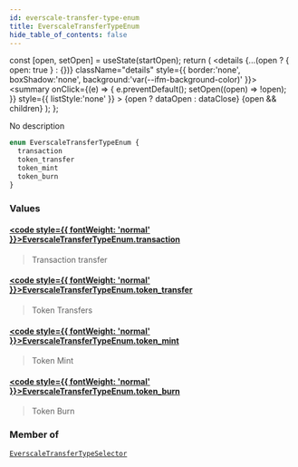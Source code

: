 ```yaml
---
id: everscale-transfer-type-enum
title: EverscaleTransferTypeEnum
hide_table_of_contents: false
---
```







  const [open, setOpen] = useState(startOpen);
  return (
    <details {...(open ? { open: true } : {})} className="details" style={{ border:'none', boxShadow:'none', background:'var(--ifm-background-color)' }}>
      <summary
        onClick={(e) => {
          e.preventDefault();
          setOpen((open) => !open);
        }}
        style={{ listStyle:'none' }}
      >
      {open ? dataOpen : dataClose}
      </summary>
      {open && children}
    </details>
  );
};








No description


```graphql
enum EverscaleTransferTypeEnum {
  transaction
  token_transfer
  token_mint
  token_burn
}
```




### Values

#### [<code style={{ fontWeight: 'normal' }}>EverscaleTransferTypeEnum.<b>transaction</b></code>](#)  
> 
> 
> Transaction transfer
> 

#### [<code style={{ fontWeight: 'normal' }}>EverscaleTransferTypeEnum.<b>token_transfer</b></code>](#)  
> 
> 
> Token Transfers
> 

#### [<code style={{ fontWeight: 'normal' }}>EverscaleTransferTypeEnum.<b>token_mint</b></code>](#)  
> 
> 
> Token Mint
> 

#### [<code style={{ fontWeight: 'normal' }}>EverscaleTransferTypeEnum.<b>token_burn</b></code>](#)  
> 
> 
> Token Burn
> 



### Member of

[`EverscaleTransferTypeSelector`](/docs/graphql-reference/inputs/everscale-transfer-type-selector)  <Badge class="secondary" text="input"/>

